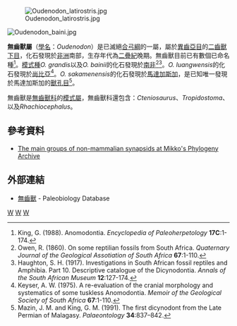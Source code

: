 {{Automatic Taxobox
| taxon = Oudenodon
| authority = Bain, 1856
| fossil_range = {{fossil_range|乐平世}}
| image = Oudenodon.jpg
| type_species = '''''Oudenodon bainii'''''
| type_species_authority = Owen, 1860
| subdivision_ranks = [[種|種]]
| subdivision =
*'''''O. bainii''''' <small>Owen, 1860</small>
*'''''O. grandis''''' <small>Haughton, 1917</small>
*'''''O. greyii''''' <small>Owen, 1859</small>
*'''''O. luangwensis''''' <br><small>Boonstra, 1938<ref>Boonstra, L. D. (1938). A report of some Karoo reptiles from the Luangwa Valley, Northern Rhodesia. ''Quaternary Journal of the Geological Society of London'' '''94''':371-384.</ref></small>
*'''''O. prognathus''''' <small>Owen, 1860</small>
*'''''O. sakamenensis''''' <br><small>Mazin and King, 1991</small>
}}
[[Image:Oudenodon_latirostris.jpg|thumb]]
 [[File:Oudenodon_baini.jpg|thumb]] 
'''無齒獸屬'''（[[學名|學名]]：''Oudenodon''）是已滅絕[[合弓綱|合弓綱]]的一屬，屬於[[異齒亞目|異齒亞目]]的[[二齒獸下目|二齒獸下目]]，化石發現於[[非洲|非洲]]南部，生存年代為[[二疊紀|二疊紀]]晚期。無齒獸目前已有數個已命名種<ref>King, G. (1988). Anomodontia. ''Encyclopedia of Paleoherpetology'' '''17C''':1-174.</ref>。[[模式種|模式種]]''O. grandis''以及''O. bainii''的化石發現於[[南非|南非]]<ref>Owen, R. (1860). On some reptilian fossils from South Africa. ''Quaternary Journal of the Geological Assotiation of South Africa'' '''67''':1-110.</ref><ref>Haughton, S. H. (1917). Investigations in South African fossil reptiles and Amphibia. Part 10. Descriptive catalogue of the Dicynodontia. ''Annals of the South African Museum'' '''12''':127-174.</ref>。''O. luangwensis''的化石發現於[[尚比亞|尚比亞]]<ref>Keyser, A. W. (1975). A re-evaluation of the cranial morphology and systematics of some tuskless Anomodontia. ''Memoir of the Geological Society of South Africa'' '''67''':1-110.</ref>。''O. sakamenensis''的化石發現於[[馬達加斯加|馬達加斯加]]，是已知唯一發現於馬達加斯加的[[獸孔目|獸孔目]]<ref>Mazin, J. M. and King, G. M. (1991). The first dicynodont from the Late Permian of Malagasy. ''Palaeontology'' '''34''':837–842.</ref>。

無齒獸是[[無齒獸科|無齒獸科]]的[[模式屬|模式屬]]，無齒獸科還包含：''Cteniosaurus''、''Tropidostoma''、以及''Rhachiocephalus''。

==參考資料==
{{reflist}}
* [http://www.helsinki.fi/~mhaaramo/metazoa/deuterostoma/chordata/synapsida/synapsida_index.html The main groups of non-mammalian synapsids at Mikko's Phylogeny Archive] {{Wayback|url=http://www.helsinki.fi/~mhaaramo/metazoa/deuterostoma/chordata/synapsida/synapsida_index.html |date=20100128000900 }}

==外部連結==
*[http://paleodb.org/cgi-bin/bridge.pl?action=checkTaxonInfo&taxon_no=39052&is_real_user=1 無齒獸] {{Wayback|url=http://paleodb.org/cgi-bin/bridge.pl?action=checkTaxonInfo&taxon_no=39052&is_real_user=1 |date=20121012170357 }} - Paleobiology Database
{{異齒亞目|O.}}
{{Taxonbar}}
[[Category:二疊紀合弓類|W]]
[[Category:二齒獸下目|W]]
[[Category:_1856年描述的分类群|W]]